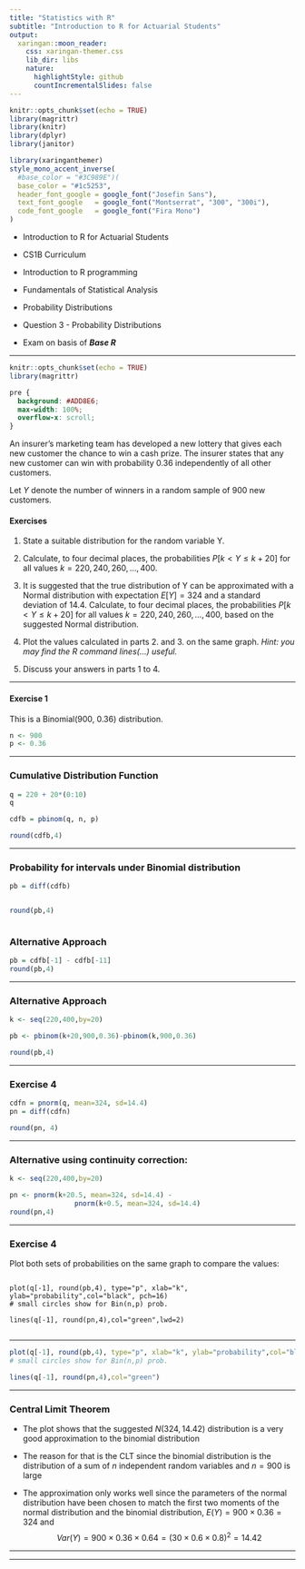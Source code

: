 ```yaml
---
title: "Statistics with R"
subtitle: "Introduction to R for Actuarial Students"
output:
  xaringan::moon_reader:
    css: xaringan-themer.css
    lib_dir: libs
    nature:
      highlightStyle: github
      countIncrementalSlides: false
---
```



```r
knitr::opts_chunk$set(echo = TRUE)
library(magrittr)
library(knitr)
library(dplyr)
library(janitor)


```

```r
library(xaringanthemer)
style_mono_accent_inverse(
  #base_color = "#3C989E")(
  base_color = "#1c5253",
  header_font_google = google_font("Josefin Sans"),
  text_font_google   = google_font("Montserrat", "300", "300i"),
  code_font_google   = google_font("Fira Mono")
)
```

* Introduction to R for Actuarial Students

* CS1B Curriculum

* Introduction to R programming
* Fundamentals of Statistical Analysis
* Probability Distributions

* Question 3 - Probability Distributions
* Exam on basis of ***Base R*** 

---


```r
knitr::opts_chunk$set(echo = TRUE)
library(magrittr)
```

```css
pre {
  background: #ADD8E6;
  max-width: 100%;
  overflow-x: scroll;
}
```

An insurer’s marketing team has developed a new lottery that gives each new 
customer the chance to win a cash prize. The insurer states that any new customer can 
win with probability 0.36 independently of all other customers.

Let $Y$ denote the number of winners in a random sample of 900 new customers. 

#### Exercises
1.  State a suitable distribution for the random variable Y. 
2. Calculate, to four decimal places, the probabilities $P[k < Y \leq k + 20]$ for all 
values $k = 220, 240, 260, \ldots, 400$.

3. It is suggested that the true distribution of Y can be approximated with a Normal 
distribution with expectation $E[Y] = 324$ and a standard deviation of 14.4. Calculate, to four decimal places, the probabilities $P[k < Y \leq k + 20]$ for all 
values $k = 220, 240, 260, \ldots, 400$, based on the suggested Normal distribution. 

4. Plot the values calculated in parts 2. and 3. on the same graph. 
*Hint: you may find the R command lines(…) useful.*

5. Discuss your answers in parts 1 to 4.


---

#### Exercise 1

This is a Binomial(900, 0.36) distribution. 

```r
n <- 900
p <- 0.36
```

---

### Cumulative Distribution Function

```r

q = 220 + 20*(0:10)
q
```

```r
cdfb = pbinom(q, n, p) 

round(cdfb,4)
```

---

### Probability for intervals under Binomial distribution

```r
pb = diff(cdfb) 


round(pb,4)



```

### Alternative Approach

```r
pb = cdfb[-1] - cdfb[-11]
round(pb,4)
```


---

### Alternative Approach

```r

k <- seq(220,400,by=20)

pb <- pbinom(k+20,900,0.36)-pbinom(k,900,0.36)

round(pb,4)
```

---

### Exercise 4

```r

cdfn = pnorm(q, mean=324, sd=14.4) 
pn = diff(cdfn) 
```



```r
round(pn, 4)
```

---

### Alternative using continuity correction:

```r
k <- seq(220,400,by=20)

pn <- pnorm(k+20.5, mean=324, sd=14.4) -
                pnorm(k+0.5, mean=324, sd=14.4)
round(pn,4)
```

---

### Exercise 4

Plot both sets of probabilities on the same graph to compare the values:

<pre><code>
plot(q[-1], round(pb,4), type="p", xlab="k", ylab="probability",col="black", pch=16) 
# small circles show for Bin(n,p) prob. 

lines(q[-1], round(pn,4),col="green",lwd=2) 

</code></pre>


---


```r
plot(q[-1], round(pb,4), type="p", xlab="k", ylab="probability",col="black") 
# small circles show for Bin(n,p) prob. 

lines(q[-1], round(pn,4),col="green") 

```
---

### Central Limit Theorem

* The plot shows that the suggested $N(324, 14.42)$ distribution is a very good approximation to 
the binomial distribution 

* The reason for that is the CLT since the binomial distribution is the distribution of a sum of $n$ independent random variables and $n = 900$ is large 

* The approximation only works well since the parameters of the normal distribution have been 
chosen to match the first two moments of the normal distribution and the binomial 
distribution, $E(Y) = 900 \times  0.36 = 324$ 
and $$ Var(Y) = 900 \times  0.36 \times  0.64 = (30 \times  0.6 \times  0.8)^2 = 14.42 $$

---


---